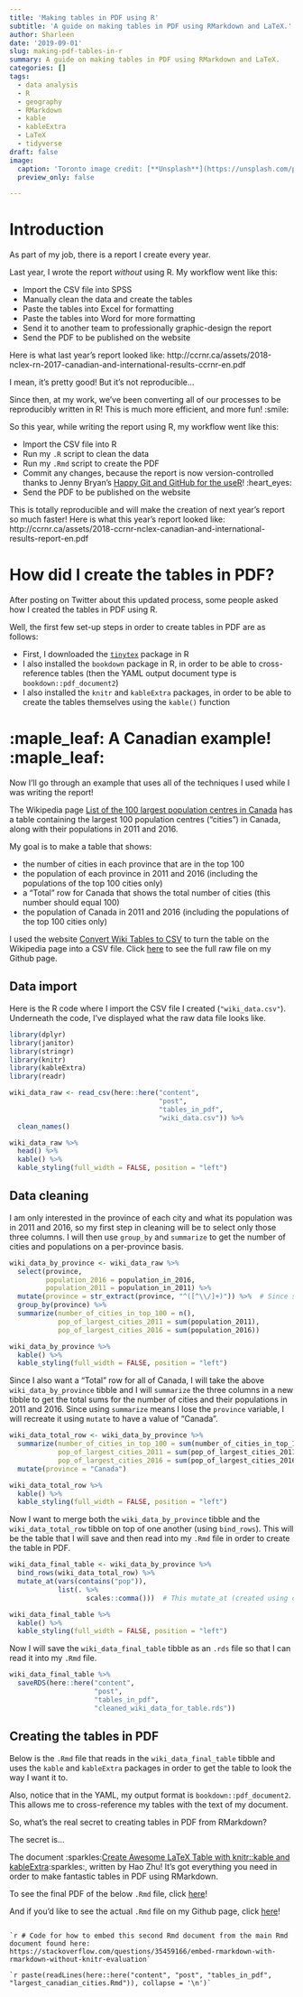 ```yaml
---
title: 'Making tables in PDF using R'
subtitle: 'A guide on making tables in PDF using RMarkdown and LaTeX.'
author: Sharleen
date: '2019-09-01'
slug: making-pdf-tables-in-r
summary: A guide on making tables in PDF using RMarkdown and LaTeX.
categories: []
tags:
  - data analysis
  - R
  - geography
  - RMarkdown
  - kable
  - kableExtra
  - LaTeX
  - tidyverse
draft: false
image:
  caption: 'Toronto image credit: [**Unsplash**](https://unsplash.com/photos/qlKaN7eqay8)'
  preview_only: false

---
```


# Introduction

As part of my job, there is a report I create every year.

Last year, I wrote the report *without* using R. My workflow went like this:

- Import the CSV file into SPSS
- Manually clean the data and create the tables
- Paste the tables into Excel for formatting
- Paste the tables into Word for more formatting
- Send it to another team to professionally graphic-design the report
- Send the PDF to be published on the website

Here is what last year's report looked like: http://ccrnr.ca/assets/2018-nclex-rn-2017-canadian-and-international-results-ccrnr-en.pdf

I mean, it's pretty good! But it's not reproducible...

Since then, at my work, we've been converting all of our processes to be reproducibly written in R! This is much more efficient, and more fun! :smile:

So this year, while writing the report using R, my workflow went like this:

- Import the CSV file into R
- Run my `.R` script to clean the data
- Run my `.Rmd` script to create the PDF
- Commit any changes, because the report is now version-controlled thanks to Jenny Bryan's [Happy Git and GitHub for the useR](https://happygitwithr.com/)! :heart_eyes:
- Send the PDF to be published on the website

This is totally reproducible and will make the creation of next year's report so much faster! Here is what this year's report looked like: http://ccrnr.ca/assets/2018-ccrnr-nclex-canadian-and-international-results-report-en.pdf

# How did I create the tables in PDF?

After posting on Twitter about this updated process, some people asked how I created the tables in PDF using R.

Well, the first few set-up steps in order to create tables in PDF are as follows:

- First, I downloaded the [`tinytex`](https://yihui.name/tinytex/) package in R
- I also installed the `bookdown` package in R, in order to be able to cross-reference tables (then the YAML output document type is `bookdown::pdf_document2`)
- I also installed the `knitr` and `kableExtra` packages, in order to be able to create the tables themselves using the `kable()` function

# :maple_leaf: A Canadian example! :maple_leaf:

Now I'll go through an example that uses all of the techniques I used while I was writing the report!

The Wikipedia page [List of the 100 largest population centres in Canada](https://en.wikipedia.org/wiki/List_of_the_100_largest_population_centres_in_Canada) has a table containing the largest 100 population centres ("cities") in Canada, along with their populations in 2011 and 2016.

My goal is to make a table that shows:

- the number of cities in each province that are in the top 100
- the population of each province in 2011 and 2016 (including the populations of the top 100 cities only)
- a "Total" row for Canada that shows the total number of cities (this number should equal 100)
- the population of Canada in 2011 and 2016 (including the populations of the top 100 cities only)

I used the website [Convert Wiki Tables to CSV](https://wikitable2csv.ggor.de/) to turn the table on the Wikipedia page into a CSV file. Click [here](https://github.com/sharleenw/my_blog/blob/master/content/post/tables_in_pdf/wiki_data.csv) to see the full raw file on my Github page.

## Data import

Here is the R code where I import the CSV file I created (`"wiki_data.csv"`). Underneath the code, I've displayed what the raw data file looks like.

```r

library(dplyr)
library(janitor)
library(stringr)
library(knitr)
library(kableExtra)
library(readr)

wiki_data_raw <- read_csv(here::here("content",
                                     "post",
                                     "tables_in_pdf",
                                     "wiki_data.csv")) %>%
  clean_names()

wiki_data_raw %>%
  head() %>%
  kable() %>%
  kable_styling(full_width = FALSE, position = "left")

```

## Data cleaning

I am only interested in the province of each city and what its population was in 2011 and 2016, so my first step in cleaning will be to select only those three columns. I will then use `group_by` and `summarize` to get the number of cities and populations on a per-province basis.

```r

wiki_data_by_province <- wiki_data_raw %>%
  select(province,
         population_2016 = population_in_2016,
         population_2011 = population_in_2011) %>%
  mutate(province = str_extract(province, "^([^\\/]+)")) %>%  # Since some provinces were actually two provinces put together (e.g., "Alberta/Saskatchewan"), I used regex code from this website (https://www.perlmonks.org/?node_id=908348) to get everything before the first forward slash in the string
  group_by(province) %>%
  summarize(number_of_cities_in_top_100 = n(),
            pop_of_largest_cities_2011 = sum(population_2011),
            pop_of_largest_cities_2016 = sum(population_2016))

wiki_data_by_province %>%
  kable() %>%
  kable_styling(full_width = FALSE, position = "left")

```

Since I also want a "Total" row for all of Canada, I will take the above `wiki_data_by_province` tibble and I will `summarize` the three columns in a new tibble to get the total sums for the number of cities and their populations in 2011 and 2016. Since using `summarize` means I lose the `province` variable, I will recreate it using `mutate` to have a value of "Canada".

```r

wiki_data_total_row <- wiki_data_by_province %>%
  summarize(number_of_cities_in_top_100 = sum(number_of_cities_in_top_100),
            pop_of_largest_cities_2011 = sum(pop_of_largest_cities_2011),
            pop_of_largest_cities_2016 = sum(pop_of_largest_cities_2016)) %>%
  mutate(province = "Canada")

wiki_data_total_row %>%
  kable() %>%
  kable_styling(full_width = FALSE, position = "left")

```

Now I want to merge both the `wiki_data_by_province` tibble and the `wiki_data_total_row` tibble on top of one another (using `bind_rows`). This will be the table that I will save and then read into my `.Rmd` file in order to create the table in PDF.

```r

wiki_data_final_table <- wiki_data_by_province %>%
  bind_rows(wiki_data_total_row) %>%
  mutate_at(vars(contains("pop")),
            list(. %>%
                   scales::comma()))  # This mutate_at (created using code from https://suzan.rbind.io/2018/02/dplyr-tutorial-2/#mutate-at-to-change-specific-columns) converts all variables containing the word "pop" to have commas separating the thousands.

wiki_data_final_table %>%
  kable() %>%
  kable_styling(full_width = FALSE, position = "left")

```

Now I will save the `wiki_data_final_table` tibble as an `.rds` file so that I can read it into my `.Rmd` file.

```r

wiki_data_final_table %>%
  saveRDS(here::here("content",
                     "post",
                     "tables_in_pdf",
                     "cleaned_wiki_data_for_table.rds"))

```

## Creating the tables in PDF

Below is the `.Rmd` file that reads in the `wiki_data_final_table` tibble and uses the `kable` and `kableExtra` packages in order to get the table to look the way I want it to.

Also, notice that in the YAML, my output format is `bookdown::pdf_document2`. This allows me to cross-reference my tables with the text of my document.

So, what's the real secret to creating tables in PDF from RMarkdown?

The secret is...

The document :sparkles:[Create Awesome LaTeX Table with knitr::kable and kableExtra](https://haozhu233.github.io/kableExtra/awesome_table_in_pdf.pdf):sparkles:, written by Hao Zhu! It's got everything you need in order to make fantastic tables in PDF using RMarkdown.

To see the final PDF of the below `.Rmd` file, click [here](https://nbviewer.jupyter.org/github/sharleenw/my_blog/blob/master/content/post/tables_in_pdf/largest_canadian_cities.pdf)!

And if you'd like to see the actual `.Rmd` file on my Github page, click [here](https://github.com/sharleenw/my_blog/blob/master/content/post/tables_in_pdf/largest_canadian_cities.Rmd)!

````

`r # Code for how to embed this second Rmd document from the main Rmd document found here: https://stackoverflow.com/questions/35459166/embed-rmarkdown-with-rmarkdown-without-knitr-evaluation`

`r paste(readLines(here::here("content", "post", "tables_in_pdf", "largest_canadian_cities.Rmd")), collapse = '\n')`

````
